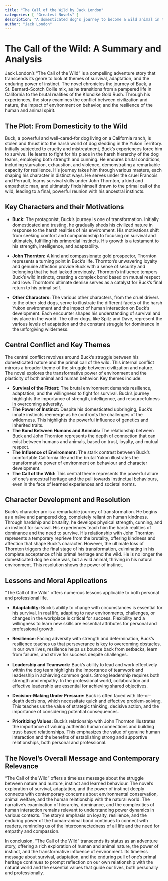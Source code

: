 ```yaml
---
title: "The Call of the Wild by Jack London"
categories: [ "Greatest Novels" ]
description: "A domesticated dog's journey to become a wild animal in the Yukon."
author: "Jack London"
---
```

# The Call of the Wild: A Summary and Analysis

Jack London's "The Call of the Wild" is a compelling adventure story that transcends its genre to look at themes of survival, adaptation, and the enduring power of instinct.  The novel chronicles the journey of Buck, a St. Bernard-Scotch Collie mix, as he transitions from a pampered life in California to the brutal realities of the Klondike Gold Rush. Through his experiences, the story examines the conflict between civilization and nature, the impact of environment on behavior, and the resilience of the human and animal spirit.


## The Plot: From Domesticity to the Wild

Buck, a powerful and well-cared-for dog living on a California ranch, is stolen and thrust into the harsh world of dog sledding in the Yukon Territory. Initially subjected to cruelty and mistreatment, Buck's experiences force him to survive. He learns to fight for his place in the harsh hierarchy of the dog teams, employing both strength and cunning. He endures brutal conditions, including starvation, exhaustion, and violence, demonstrating a remarkable capacity for resilience. His journey takes him through various masters, each shaping his character in distinct ways. He serves under the cruel Francois and Perrault, learns survival skills under John Thornton, a kind and empathetic man, and ultimately finds himself drawn to the primal call of the wild, leading to a final, powerful reunion with his ancestral instincts.

## Key Characters and their Motivations

* **Buck:** The protagonist, Buck's journey is one of transformation. Initially domesticated and trusting, he gradually sheds his civilized nature in response to the harsh realities of his environment. His motivations shift from seeking comfort and companionship to focusing on survival and ultimately, fulfilling his primordial instincts. His growth is a testament to his strength, intelligence, and adaptability.

* **John Thornton:** A kind and compassionate gold prospector, Thornton represents a turning point in Buck's life.  Thornton's unwavering loyalty and genuine affection provide Buck with a sense of security and belonging that he had lacked previously. Thornton's influence tempers Buck's wild instincts, creating a complex bond based on mutual respect and love.  Thornton's ultimate demise serves as a catalyst for Buck's final return to his primal self.

* **Other Characters:**  The various other characters, from the cruel drivers to the other sled dogs, serve to illustrate the different facets of the harsh Yukon environment and the impact of human interaction on Buck's development. Each encounter shapes his understanding of survival and his place in the world. The other dogs, like Spitz and Dave, represent the various levels of adaptation and the constant struggle for dominance in the unforgiving wilderness.

## Central Conflict and Key Themes

The central conflict revolves around Buck's struggle between his domesticated nature and the primal call of the wild. This internal conflict mirrors a broader theme of the struggle between civilization and nature.  The novel explores the transformative power of environment and the plasticity of both animal and human behavior. Key themes include:

* **Survival of the Fittest:** The brutal environment demands resilience, adaptation, and the willingness to fight for survival.  Buck's journey highlights the importance of strength, intelligence, and resourcefulness in overcoming adversity.
* **The Power of Instinct:**  Despite his domesticated upbringing, Buck's innate instincts reemerge as he confronts the challenges of the wilderness. This highlights the powerful influence of genetics and inherited traits.
* **The Bond Between Humans and Animals:** The relationship between Buck and John Thornton represents the depth of connection that can exist between humans and animals, based on trust, loyalty, and mutual respect.
* **The Influence of Environment:** The stark contrast between Buck's comfortable California life and the brutal Yukon illustrates the transformative power of environment on behaviour and character development.
* **The Call of the Wild:** This central theme represents the powerful allure of one's ancestral heritage and the pull towards instinctual behaviours, even in the face of learned experiences and societal norms.

## Character Development and Resolution

Buck’s character arc is a remarkable journey of transformation. He begins as a naïve and pampered dog, completely reliant on human kindness. Through hardship and brutality, he develops physical strength, cunning, and an instinct for survival. His experiences teach him the harsh realities of dominance and the need to survive. His relationship with John Thornton represents a temporary reprieve from the brutality, offering kindness and affection that shape Buck's character.  However, the ultimate loss of Thornton triggers the final stage of his transformation, culminating in his complete acceptance of his primal heritage and the wild. He is no longer the domesticated dog he once was, but a wild animal, thriving in his natural environment. This resolution shows the power of instinct.


## Lessons and Moral Applications

"The Call of the Wild" offers numerous lessons applicable to both personal and professional life.

* **Adaptability:** Buck's ability to change with circumstances is essential for his survival. In real life, adapting to new environments, challenges, or changes in the workplace is critical for success. Flexibility and a willingness to learn new skills are essential attributes for personal and professional growth.

* **Resilience:**  Facing adversity with strength and determination, Buck’s resilience teaches us that perseverance is key to overcoming obstacles. In our own lives, resilience helps us bounce back from setbacks, learn from failures, and strive for success despite challenges.

* **Leadership and Teamwork:**  Buck's ability to lead and work effectively within the dog team highlights the importance of teamwork and leadership in achieving common goals.  Strong leadership requires both strength and empathy. In the professional world, collaboration and effective leadership are essential for achieving shared objectives.

* **Decision-Making Under Pressure:** Buck is often faced with life-or-death decisions, which necessitate quick and effective problem-solving. This teaches us the value of strategic thinking, decisive action, and the importance of considering potential consequences.

* **Prioritizing Values:** Buck’s relationship with John Thornton illustrates the importance of valuing authentic human connections and building trust-based relationships. This emphasizes the value of genuine human interaction and the benefits of establishing strong and supportive relationships, both personal and professional.

##  The Novel's Overall Message and Contemporary Relevance

"The Call of the Wild" offers a timeless message about the struggle between nature and nurture, instinct and learned behaviour.  The novel's exploration of survival, adaptation, and the power of instinct deeply connects with contemporary concerns about environmental conservation, animal welfare, and the human relationship with the natural world. The narrative's examination of hierarchy, dominance, and the complexities of human interaction remains relevant to understanding power dynamics in various contexts. The story's emphasis on loyalty, resilience, and the enduring power of the human-animal bond continues to connect with readers, reminding us of the interconnectedness of all life and the need for empathy and compassion.

In conclusion, "The Call of the Wild" transcends its status as an adventure story, offering a rich exploration of human and animal nature, the power of instinct, and the transformative influence of environment. Its timeless message about survival, adaptation, and the enduring pull of one's primal heritage continues to prompt reflection on our own relationship with the natural world and the essential values that guide our lives, both personally and professionally.

